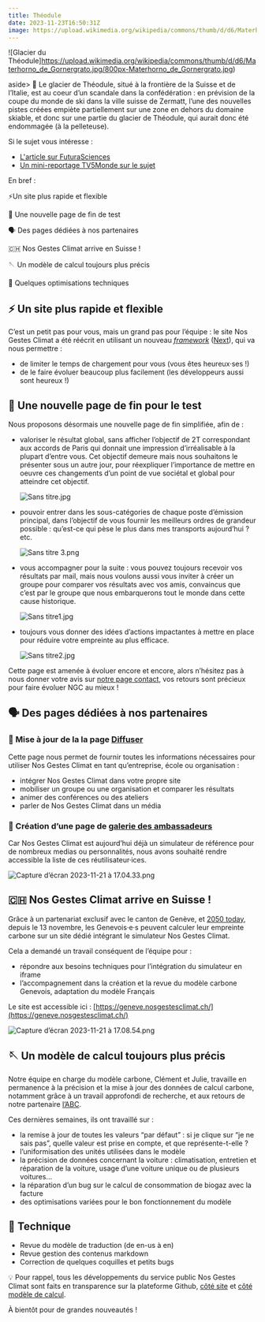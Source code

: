 ```yaml
---
title: Théodule
date: 2023-11-23T16:50:31Z
image: https://upload.wikimedia.org/wikipedia/commons/thumb/d/d6/Materhorno_de_Gornergrato.jpg/800px-Materhorno_de_Gornergrato.jpg
---
```


![Glacier du Théodule]https://upload.wikimedia.org/wikipedia/commons/thumb/d/d6/Materhorno_de_Gornergrato.jpg/800px-Materhorno_de_Gornergrato.jpg)


aside>
🧊 Le glacier de Théodule, situé à la frontière de la Suisse et de l’Italie, est au coeur d’un scandale dans la confédération : en prévision de la coupe du monde de ski dans la ville suisse de Zermatt, l’une des nouvelles pistes créées empiète partiellement sur une zone en dehors du domaine skiable, et donc sur une partie du glacier de Théodule, qui aurait donc été endommagée (à la pelleteuse).

Si le sujet vous intéresse :

- [L'article sur FuturaSciences](https://www.futura-sciences.com/sciences/actualites/satellite-scandaleux-pillage-glacier-pelleteuses-vu-espace-108546/)
- [Un mini-reportage TV5Monde sur le sujet](https://information.tv5monde.com/environnement/video/suisse-le-glacier-du-theodule-eventre-par-les-pelleteuses-2672970)
</aside>

En bref : 

⚡Un site plus rapide et flexible

🏁 Une nouvelle page de fin de test

🗣️ Des pages dédiées à nos partenaires

🇨🇭 Nos Gestes Climat arrive en Suisse ! 

🪡 Un modèle de calcul toujours plus précis

🤖 Quelques optimisations techniques


## ⚡ Un site plus rapide et flexible

C’est un petit pas pour vous, mais un grand pas pour l’équipe : le site Nos Gestes Climat a été réécrit en utilisant un nouveau *[framework](https://fr.wikipedia.org/wiki/Framework_Web)* ([Next](https://nextjs.org/)), qui va nous permettre :

- de limiter le temps de chargement pour vous (vous êtes heureux·ses !)
- de le faire évoluer beaucoup plus facilement (les développeurs aussi sont heureux !)

## 🏁 Une nouvelle page de fin pour le test

Nous proposons désormais une nouvelle page de fin simplifiée, afin de :

- valoriser le résultat global, sans afficher l’objectif de 2T correspondant aux accords de Paris qui donnait une impression d’irréalisable à la plupart d’entre vous. Cet objectif demeure mais nous souhaitons le présenter sous un autre jour, pour réexpliquer l’importance de mettre en oeuvre ces changements d’un point de vue sociétal et global pour atteindre cet objectif.
    
    ![Sans titre.jpg](The%CC%81odule%20891ecde9619d445d9c7462751dfde7c1/Sans_titre.jpg)
    
- pouvoir entrer dans les sous-catégories de chaque poste d’émission principal, dans l’objectif de vous fournir les meilleurs ordres de grandeur possible : qu’est-ce qui pèse le plus dans mes transports aujourd’hui ? etc.
    
    ![Sans titre 3.png](The%CC%81odule%20891ecde9619d445d9c7462751dfde7c1/Sans_titre_3.png)
    
- vous accompagner pour la suite : vous pouvez toujours recevoir vos résultats par mail, mais nous voulons aussi vous inviter à créer un groupe pour comparer vos résultats avec vos amis, convaincus que c’est par le groupe que nous embarquerons tout le monde dans cette cause historique.
    
    ![Sans titre1.jpg](The%CC%81odule%20891ecde9619d445d9c7462751dfde7c1/Sans_titre1.jpg)
    
- toujours vous donner des idées d’actions impactantes à mettre en place pour réduire votre empreinte au plus efficace.
    
    ![Sans titre2.jpg](The%CC%81odule%20891ecde9619d445d9c7462751dfde7c1/Sans_titre2.jpg)
    

Cette page est amenée à évoluer encore et encore, alors n’hésitez pas à nous donner votre avis sur [notre page contact](https://www.notion.so/Th-odule-891ecde9619d445d9c7462751dfde7c1?pvs=21), vos retours sont précieux pour faire évoluer NGC au mieux !

## 🗣️ Des pages dédiées à nos partenaires

### 📢 Mise à jour de la la page [Diffuser](https://nosgestesclimat.fr/diffuser)

Cette page nous permet de fournir toutes les informations nécessaires pour utiliser Nos Gestes Climat en tant qu’entreprise, école ou organisation : 

- intégrer Nos Gestes Climat dans votre propre site
- mobiliser un groupe ou une organisation et comparer les résultats
- animer des conférences ou des ateliers
- parler de Nos Gestes Climat dans un média

### 👯 Création d’une page de [galerie des ambassadeurs](https://nosgestesclimat.fr/ambassadeurs)

Car Nos Gestes Climat est aujourd’hui déjà un simulateur de référence pour de nombreux medias ou personnalités, nous avons souhaité rendre accessible la liste de ces réutilisateur·ices.

![Capture d’écran 2023-11-21 à 17.04.33.png](The%CC%81odule%20891ecde9619d445d9c7462751dfde7c1/Capture_decran_2023-11-21_a_17.04.33.png)

## 🇨🇭 Nos Gestes Climat arrive en Suisse !

Grâce à un partenariat exclusif avec le canton de Genève, et [2050 today](https://2050today.org/), depuis le 13 novembre, les Genevois·e·s peuvent calculer leur empreinte carbone sur un site dédié intégrant le simulateur Nos Gestes Climat. 

Cela a demandé un travail conséquent de l’équipe pour : 

- répondre aux besoins techniques pour l’intégration du simulateur en iframe
- l’accompagnement dans la création et la revue du modèle carbone Genevois, adaptation du modèle Français

Le site est accessible ici : [https://geneve.nosgestesclimat.ch/](https://geneve.nosgestesclimat.ch/)

![Capture d’écran 2023-11-21 à 17.08.54.png](The%CC%81odule%20891ecde9619d445d9c7462751dfde7c1/Capture_decran_2023-11-21_a_17.08.54.png)

## 🪡 Un modèle de calcul toujours plus précis

Notre équipe en charge du modèle carbone, Clément et Julie, travaille en permanence à la précision et la mise à jour des données de calcul carbone, notamment grâce à un travail approfondi de recherche, et aux retours de notre partenaire [l’ABC](https://abc-transitionbascarbone.fr/).

Ces dernières semaines, ils ont travaillé sur : 

- la remise à jour de toutes les valeurs “par défaut” : si je clique sur “je ne sais pas”, quelle valeur est prise en compte, et que représente-t-elle ?
- l’uniformisation des unités utilisées dans le modèle
- la précision de données concernant la voiture : climatisation, entretien et réparation de la voiture, usage d’une voiture unique ou de plusieurs voitures…
- la réparation d’un bug sur le calcul de consommation de biogaz avec la facture
- des optimisations variées pour le bon fonctionnement du modèle

## 🤖 Technique

- Revue du modèle de traduction (de en-us à en)
- Revue gestion des contenus markdown
- Correction de quelques coquilles et petits bugs

💡 Pour rappel, tous les développements du service public Nos Gestes Climat sont faits en transparence sur la plateforme Github, [côté site](https://github.com/incubateur-ademe/nosgestesclimat-site/) et [côté modèle de calcul](https://github.com/incubateur-ademe/nosgestesclimat).

À bientôt pour de grandes nouveautés !

